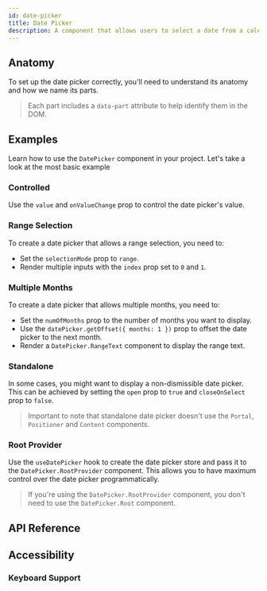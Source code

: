```yaml
---
id: date-picker
title: Date Picker
description: A component that allows users to select a date from a calendar.
---
```


<ComponentPreview id="DatePicker" />

## Anatomy

To set up the date picker correctly, you'll need to understand its anatomy and how we name its parts.

> Each part includes a `data-part` attribute to help identify them in the DOM.

<Anatomy id="date-picker" />

## Examples

Learn how to use the `DatePicker` component in your project. Let's take a look at the most basic example

<Example id="basic" />

### Controlled

Use the `value` and `onValueChange` prop to control the date picker's value.

<Example id="controlled" />

### Range Selection

To create a date picker that allows a range selection, you need to:

- Set the `selectionMode` prop to `range`.
- Render multiple inputs with the `index` prop set to `0` and `1`.

<Example id="range" />

### Multiple Months

To create a date picker that allows multiple months, you need to:

- Set the `numOfMonths` prop to the number of months you want to display.
- Use the `datePicker.getOffset({ months: 1 })` prop to offset the date picker to the next month.
- Render a `DatePicker.RangeText` component to display the range text.

<Example id="multiple-months" />

### Standalone

In some cases, you might want to display a non-dismissible date picker. This can be achieved by setting the `open` prop
to `true` and `closeOnSelect` prop to `false`.

> Important to note that standalone date picker doesn't use the `Portal`, `Positioner` and `Content` components.

<Example id="standalone" />

### Root Provider

Use the `useDatePicker` hook to create the date picker store and pass it to the `DatePicker.RootProvider` component.
This allows you to have maximum control over the date picker programmatically.

<Example id="root-provider" />

> If you're using the `DatePicker.RootProvider` component, you don't need to use the `DatePicker.Root` component.

## API Reference

<ComponentTypes id="date-picker" />

## Accessibility

### Keyboard Support

<KeyBindingsTable id="date-picker" />
